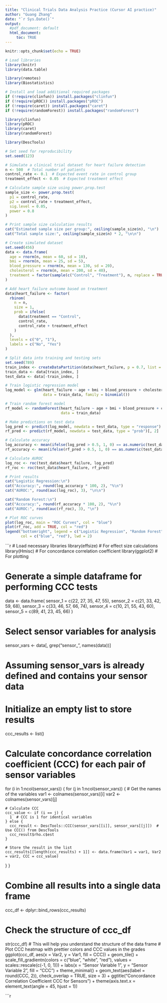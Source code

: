 ```yaml
---
title: "Clinical Trials Data Analysis Practice (Cursor AI practice)"
author: "Guang Zhang"
date: "`r Sys.Date()`"
output: 
  #pdf_document: default
  html_document: 
     toc: TRUE
---
```


```r
knitr::opts_chunk$set(echo = TRUE)
```

```r

# Load libraries
library(knitr)
library(data.table)

library(remotes)
library(Biostatistics)

# Install and load additional required packages
if (!require(clinfun)) install.packages("clinfun")
if (!require(pROC)) install.packages("pROC")
if (!require(caret)) install.packages("caret")
if (!require(randomForest)) install.packages("randomForest")

library(clinfun)
library(pROC)
library(caret)
library(randomForest)

library(DescTools)

```

```r
# Set seed for reproducibility
set.seed(123)

# Simulate a clinical trial dataset for heart failure detection
n <- 500  # Total number of patients
control_rate <- 0.1  # Expected event rate in control group
treatment_effect <- 0.05  # Expected treatment effect

# Calculate sample size using power.prop.test
sample_size <- power.prop.test(
  p1 = control_rate,
  p2 = control_rate + treatment_effect,
  sig.level = 0.05,
  power = 0.8
)

# Print sample size calculation results
cat("Estimated sample size per group:", ceiling(sample_size$n), "\n")
cat("Total sample size:", ceiling(sample_size$n) * 2, "\n\n")

# Create simulated dataset
set.seed(456)
data <- data.frame(
  age = rnorm(n, mean = 60, sd = 10),
  bmi = rnorm(n, mean = 25, sd = 5),
  blood_pressure = rnorm(n, mean = 130, sd = 20),
  cholesterol = rnorm(n, mean = 200, sd = 40),
  treatment = factor(sample(c("Control", "Treatment"), n, replace = TRUE))
)

# Add heart_failure outcome based on treatment
data$heart_failure <- factor(
  rbinom(
    n = n,
    size = 1,
    prob = ifelse(
      data$treatment == "Control",
      control_rate,
      control_rate + treatment_effect
    )
  ),
  levels = c("0", "1"),
  labels = c("No", "Yes")
)

# Split data into training and testing sets
set.seed(789)
train_index <- createDataPartition(data$heart_failure, p = 0.7, list = FALSE)
train_data <- data[train_index, ]
test_data <- data[-train_index, ]

# Train logistic regression model
log_model <- glm(heart_failure ~ age + bmi + blood_pressure + cholesterol + treatment, 
                 data = train_data, family = binomial())

# Train random forest model
rf_model <- randomForest(heart_failure ~ age + bmi + blood_pressure + cholesterol + treatment, 
                         data = train_data)

# Make predictions on test data
log_pred <- predict(log_model, newdata = test_data, type = "response")
rf_pred <- predict(rf_model, newdata = test_data, type = "prob")[, 2]

# Calculate accuracy
log_accuracy <- mean(ifelse(log_pred > 0.5, 1, 0) == as.numeric(test_data$heart_failure) - 1)
rf_accuracy <- mean(ifelse(rf_pred > 0.5, 1, 0) == as.numeric(test_data$heart_failure) - 1)

# Calculate AUROC
log_roc <- roc(test_data$heart_failure, log_pred)
rf_roc <- roc(test_data$heart_failure, rf_pred)

# Print results
cat("Logistic Regression:\n")
cat("Accuracy:", round(log_accuracy * 100, 2), "%\n")
cat("AUROC:", round(auc(log_roc), 3), "\n\n")

cat("Random Forest:\n")
cat("Accuracy:", round(rf_accuracy * 100, 2), "%\n")
cat("AUROC:", round(auc(rf_roc), 3), "\n")

# Plot ROC curves
plot(log_roc, main = "ROC Curves", col = "blue")
plot(rf_roc, add = TRUE, col = "red")
legend("bottomright", legend = c("Logistic Regression", "Random Forest"), 
       col = c("blue", "red"), lwd = 2)
```

```r
# Load necessary libraries
library(effsize)  # For effect size calculations
library(Hmisc)    # For concordance correlation coefficient
library(ggplot2)  # For plotting

# Generate a simple dataframe for performing CCC tests
data <- data.frame(
  sensor_1 = c(22, 27, 35, 47, 55),
  sensor_2 = c(21, 33, 42, 59, 68),
  sensor_3 = c(33, 46, 57, 66, 74),
  sensor_4 = c(10, 21, 55, 43, 60),
  sensor_5 = c(89, 41, 23, 45, 66)
)


# Select sensor variables for analysis
sensor_vars <- data[, grep("sensor_", names(data))]


# Assuming sensor_vars is already defined and contains your sensor data
# Initialize an empty list to store results
ccc_results <- list()

# Calculate concordance correlation coefficient (CCC) for each pair of sensor variables
for (i in 1:ncol(sensor_vars)) {
  for (j in 1:ncol(sensor_vars)) {
    # Get the names of the variables
    var1 <- colnames(sensor_vars)[i]
    var2 <- colnames(sensor_vars)[j]
    
    # Calculate CCC
    ccc_value <- if (i == j) {
      1  # CCC is 1 for identical variables
    } else {
      ccc_result <- DescTools::CCC(sensor_vars[[i]], sensor_vars[[j]])  # Use CCC() from DescTools
      ccc_result$rho.c$est
    }
    
    # Store the result in the list
    ccc_results[[length(ccc_results) + 1]] <- data.frame(Var1 = var1, Var2 = var2, CCC = ccc_value)
  }
}

# Combine all results into a single data frame
ccc_df <- dplyr::bind_rows(ccc_results)

# Check the structure of ccc_df
str(ccc_df)  # This will help you understand the structure of the data frame
# Plot CCC heatmap with prettier colors and CCC values in the grades
ggplot(ccc_df, aes(x = Var2, y = Var1, fill = CCC)) + 
  geom_tile() + 
  scale_fill_gradientn(colors = c("blue", "white", "red"), values = scales::rescale(c(-1, 0, 1))) + 
  labs(x = "Sensor Variable 1", y = "Sensor Variable 2", fill = "CCC") + 
  theme_minimal() + 
  geom_text(aes(label = round(CCC, 2)), check_overlap = TRUE, size = 3) + 
  ggtitle("Concordance Correlation Coefficient CCC for Sensors") + 
  theme(axis.text.x = element_text(angle = 45, hjust = 1))


```r

